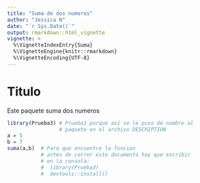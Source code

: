 ```yaml
---
title: "Suma de dos numeros"
author: "Jessica N"
date: "`r Sys.Date()`"
output: rmarkdown::html_vignette
vignette: >
  %\VignetteIndexEntry{Suma}
  %\VignetteEngine{knitr::rmarkdown}
  %\VignetteEncoding{UTF-8}
---
```


# Titulo

Este paquete suma dos numeros

```r
library(Prueba3) # Prueba3 porque así se le puso de nombre al 
                 # paquete en el archivo DESCRIPTION
a = 5
b = 7
suma(a,b)  # Para que encuentre la funcion 
           # antes de correr este documento hay que escribir
           # en la consola:
           #  library(Prueba3)
           #  devtools::install()
```



